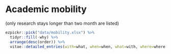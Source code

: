 # Academic mobility

(only research stays longer than two month are listed)

```r
ezpickr::pick("data/mobility.xlsx") %>%
  tidyr::fill(-why) %>%
  arrange(desc(order)) %>% 
  vitae::detailed_entries(with=what, when=when, what=with, where=where, why=why)
```
